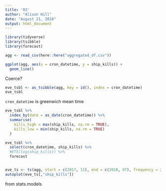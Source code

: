 ```yaml
---
title: '03'
author: "Alison Hill"
date: "August 21, 2018"
output: html_document
---
```


```r
library(tidyverse)
library(tsibble)
library(forecast)
```


```r
agg <- read_csv(here::here("aggregated_df.csv"))
```


```r
ggplot(agg, aes(x = cron_datetime, y = ship_kills)) +
  geom_line()
```

Coerce?

```r
eve_tsbl <- as_tsibble(agg, key = id(), index = cron_datetime)
eve_tsbl
```

`cron_datetime` is greenwich mean time

```r
eve_tsbl %>%
  index_by(date = as_date(cron_datetime)) %>% 
  summarise(
    kills_high = max(ship_kills, na.rm = TRUE),
    kills_low = min(ship_kills, na.rm = TRUE)
  )
```

```r
eve_tsbl %>% 
  select(cron_datetime, ship_kills) %>% 
  #ETS(log(ship_kills)) %>% 
  forecast 


eve_ts <- ts(agg, start = c(2017, 11), end = c(2018, 07), frequency = 24)
autoplot(eve_ts[,"ship_kills"])
```

from stats.models

